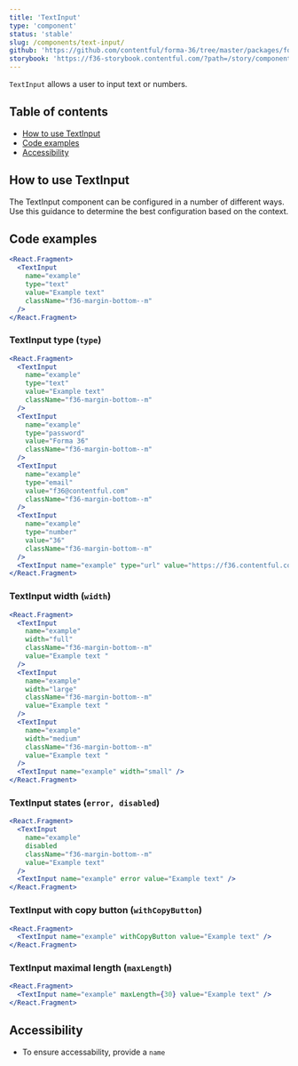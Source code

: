 ```yaml
---
title: 'TextInput'
type: 'component'
status: 'stable'
slug: /components/text-input/
github: 'https://github.com/contentful/forma-36/tree/master/packages/forma-36-react-components/src/components/TextInput'
storybook: 'https://f36-storybook.contentful.com/?path=/story/components-textinput--default'
---
```


`TextInput` allows a user to input text or numbers.

## Table of contents

- [How to use TextInput](#how-to-use-TextInput)
- [Code examples](#code-examples)
- [Accessibility](#accessibility)

## How to use TextInput

The TextInput component can be configured in a number of different ways. Use this guidance to determine the best configuration based on the context.

## Code examples

```jsx
<React.Fragment>
  <TextInput
    name="example"
    type="text"
    value="Example text"
    className="f36-margin-bottom--m"
  />
</React.Fragment>
```

### TextInput type (`type`)

```jsx
<React.Fragment>
  <TextInput
    name="example"
    type="text"
    value="Example text"
    className="f36-margin-bottom--m"
  />
  <TextInput
    name="example"
    type="password"
    value="Forma 36"
    className="f36-margin-bottom--m"
  />
  <TextInput
    name="example"
    type="email"
    value="f36@contentful.com"
    className="f36-margin-bottom--m"
  />
  <TextInput
    name="example"
    type="number"
    value="36"
    className="f36-margin-bottom--m"
  />
  <TextInput name="example" type="url" value="https://f36.contentful.com" />
</React.Fragment>
```

### TextInput width (`width`)

```jsx
<React.Fragment>
  <TextInput
    name="example"
    width="full"
    className="f36-margin-bottom--m"
    value="Example text "
  />
  <TextInput
    name="example"
    width="large"
    className="f36-margin-bottom--m"
    value="Example text "
  />
  <TextInput
    name="example"
    width="medium"
    className="f36-margin-bottom--m"
    value="Example text "
  />
  <TextInput name="example" width="small" />
</React.Fragment>
```

### TextInput states (`error, disabled`)

```jsx
<React.Fragment>
  <TextInput
    name="example"
    disabled
    className="f36-margin-bottom--m"
    value="Example text"
  />
  <TextInput name="example" error value="Example text" />
</React.Fragment>
```

### TextInput with copy button (`withCopyButton`)

```jsx
<React.Fragment>
  <TextInput name="example" withCopyButton value="Example text" />
</React.Fragment>
```

### TextInput maximal length (`maxLength`)

```jsx
<React.Fragment>
  <TextInput name="example" maxLength={30} value="Example text" />
</React.Fragment>
```

## Accessibility

- To ensure accessability, provide a `name`
